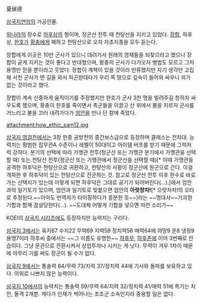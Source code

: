 夏侯德

[[삼국지연의]]의 가공인물.

[[위(삼국시대)|위나라]]의 장수로 [[하후상]]의 형이며, 정군산 전투 때 천탕산을 지키고 있었다. [[장합]], 하후상, [[한호#s-2|한호]]가 [[황충]]에게 패하고 천탕산으로 오자 자초지종을 모두 듣는다.

장합에게 이곳은 10만 군사가 있으니 데려가서 원래의 영채들을 되찾으라고 했으나 장합이 굳게 지키는 것이 좋다고 반대했으며, 황충의 군사가 다가오자 병법도 모르고 그저 용맹만 믿을 뿐이라고 웃었다. 장합이 계책이 있을 것이라 만류했지만 자기 생각만 고집해 서천 군사가 먼 길을 와서 피곤한데다가 우리 쪽 땅으로 깊숙이 들어와 싸우니 꾀가 없는 것이라고 했다.

장합이 계속 신중하게 움직이기를 주장했지만 한호가 군사 3천 명을 빌려주길 청하자 싸우도록 했으며, 황충이 한호를 죽이면서 촉군들을 이끌고 산 위에서 불을 지르자 군사를 거느리고 불을 끄러 내려가다가 [[엄안]]을 만나 단 칼에 죽었다.

attachment:how_ethic_sam12.jpg

[[삼국지 영걸전]]에서는 3장 한중 공방전의 중간보스급으로 등장하며 클래스는 전차대. 능력치는 평범한 잡무관A 수준이나 레벨이 50대이고 아이템 버프를 받기 때문에 그럭저럭 강하다. 분기의 선택에 따라 가맹관 전투(정군산 또는 가맹관 분기에서 가맹관을 선택할 때) 또는 천탕산 전투(정군산 또는 가맹관에서 정군산을 선택할 때)[* 이때 가맹관을 공격한 하후덕은 천탕산으로 귀환하고, 천탕산의 서황이 정군산에 원군으로 간다. 이걸 격파한 후 하후덕이 있는 천탕산으로 진군하는 것. 참고로 정군산 전투 이후 한수로 바로 가는 선택지가 있는데 이렇게 되면 하후덕은 그대로 공기가 되어버린다(…).]에서 엄안과의 일기토가 있으며, 엄안과 일기토로 맞붙으면  엄안의 '''아랏챵차!'''[* 으랏차차!의 오타로 추정된다.~~아마도 번역자가 타이핑하다가 흥분한 듯~~]라는 ~~명대사~~기괴한 기합과 함께 끔살당한다(…). ~~도대체 어떻게 기합을 넣으면 저런 소리가~~

KOEI의 [[삼국지 시리즈]]에도 등장하지만 능력치는 구리다.

[[삼국지 3]]에서는 육지67 수지22 무력69 지력59 정치력58 매력64에 야망9 운8 냉정9 용맹7이라 하후씨 중에서는 ~~그 이름도 유명한~~ [[하후무]], [[하후존]]에 이어 3번째로 안습이다. 그냥 문관으로 전환시켜서 상업투자나 시키는 게 낫다. 무력이 겨우 1차이 때문에 아무리 기를 써도 장군이 될 수가 없다. 

[[삼국지 9]]에서는 통솔력 64/무력 73/지력 37/정치력 44에 기사와 돌파를 보유하고 있다. 의외로 나쁘지 않은 능력이다.

[[삼국지 10]]에서의 능력치는 통솔력 59/무력 64/지력 32/정치력 41/매력 51에 특기는 치안, 돌격 2개뿐. 게다가 인재가 썩어나는 조조군 소속인지라 중용할 일은 없다.
